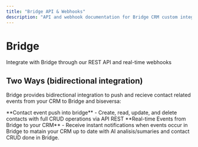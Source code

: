```yaml
---
title: "Bridge API & Webhooks"
description: "API and webhook documentation for Bridge CRM custom integration"
---
```


<div style={{ textAlign:"center",padding:"2rem 0" }}>
<h1 style={{ fontSize:"3rem",fontWeight:"bold",marginBottom:"1rem",background:"linear-gradient(135deg, #2563EB, #3B82F6)",WebkitBackgroundClip:"text",WebkitTextFillColor:"transparent" }}>
Bridge

</h1>

<p style={{ fontSize:"1.25rem",color:"#6B7280",maxWidth:"600px",margin:"0 auto" }}>
Integrate with Bridge through our REST API and real-time webhooks

</p>

</div>

## Two Ways (bidirectional integration)

Bridge provides bidirectional integration to push and recieve contact related events from your CRM to Bridge and biseversa:

<CardGroup cols={2}>
  <Card title="REST API" icon="code" href="/api-reference/contacts/create-a-new-contact">
    **Contact event push into bridge** - Create, read, update, and delete
    contacts with full CRUD operations via API REST
  </Card>
  <Card title="Webhooks" icon="webhook" href="/api-reference/webhooks/receive-bridge-event-notifications">
    **Real-time Events from Bridge to your CRM** - Receive instant notifications
    when events occur in Bridge to matain your CRM up to date with AI
    analisis/sumaries and contact CRUD done in Bridge.
  </Card>
</CardGroup>
